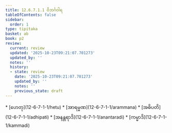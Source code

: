 ```yaml
---
title: 12.6.7.1.1 ဝိဘင်္ဂဝါရ
tableOfContents: false
sidebar:
  order: 1
type: tipitaka
basket: ab
book: p2
review:
  current: review
  updated: '2025-10-23T09:21:07.701273'
  updated_by: ''
  notes: ''
  history:
  - state: review
    date: '2025-10-23T09:21:07.701273'
    updated_by: ''
    notes: ''
    previous_state: draft
---
```



<ReviewStatus review={frontmatter.review} showDetails={true} />

<HypothesisAnnotation frontmatter={frontmatter} />

<DynamicBreadcrumb />



<TableOfContents book="p2" section="12.6.7.1.1">
* [ဟေတု](12-6-7-1-1/hetu)
* [အာရမ္မဏ](12-6-7-1-1/arammana)
* [အဓိပတိ](12-6-7-1-1/adhipati)
* [အနန္တရာဒိ](12-6-7-1-1/anantaradi)
* [ကမ္မာဒိ](12-6-7-1-1/kammadi)
</TableOfContents>